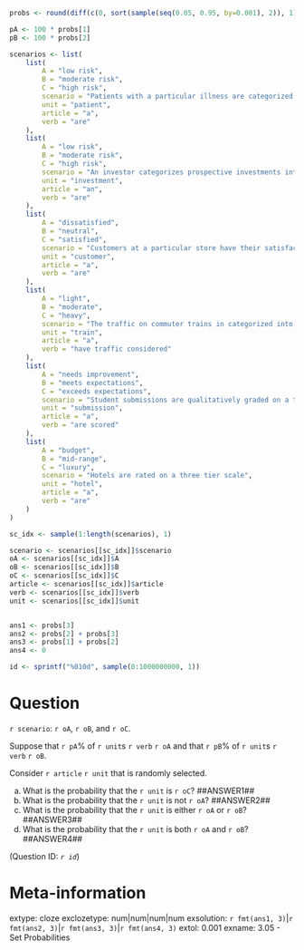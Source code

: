 ```r

probs <- round(diff(c(0, sort(sample(seq(0.05, 0.95, by=0.001), 2)), 1)), 3)

pA <- 100 * probs[1] 
pB <- 100 * probs[2]

scenarios <- list(
    list(
        A = "low risk", 
        B = "moderate risk", 
        C = "high risk", 
        scenario = "Patients with a particular illness are categorized into three levels of risk",
        unit = "patient",
        article = "a",
        verb = "are"
    ),
    list(
        A = "low risk",
        B = "moderate risk",
        C = "high risk",
        scenario = "An investor categorizes prospective investments into three levels of risk",
        unit = "investment",
        article = "an",
        verb = "are"
    ),
    list(
        A = "dissatisfied",
        B = "neutral",
        C = "satisfied",
        scenario = "Customers at a particular store have their satisfaction recorded across three categories",
        unit = "customer",
        article = "a",
        verb = "are"
    ),
    list(
        A = "light",
        B = "moderate",
        C = "heavy",
        scenario = "The traffic on commuter trains in categorized into one of three categories",
        unit = "train",
        article = "a",
        verb = "have traffic considered"
    ),
    list(
        A = "needs improvement",
        B = "meets expectations",
        C = "exceeds expectations",
        scenario = "Student submissions are qualitatively graded on a three-point scale",
        unit = "submission",
        article = "a",
        verb = "are scored"        
    ),
    list(
        A = "budget",
        B = "mid-range",
        C = "luxury",
        scenario = "Hotels are rated on a three tier scale",
        unit = "hotel",
        article = "a",
        verb = "are"        
    )
)

sc_idx <- sample(1:length(scenarios), 1) 

scenario <- scenarios[[sc_idx]]$scenario
oA <- scenarios[[sc_idx]]$A
oB <- scenarios[[sc_idx]]$B
oC <- scenarios[[sc_idx]]$C
article <- scenarios[[sc_idx]]$article
verb <- scenarios[[sc_idx]]$verb
unit <- scenarios[[sc_idx]]$unit


ans1 <- probs[3]
ans2 <- probs[2] + probs[3]
ans3 <- probs[1] + probs[2]
ans4 <- 0

id <- sprintf("%010d", sample(0:1000000000, 1))
```

Question
========
`r scenario`: `r oA`, `r oB`, and `r oC`. 

Suppose that `r pA`% of `r unit`s `r verb` `r oA` and that `r pB`% of `r unit`s `r verb` `r oB`. 

Consider `r article` `r unit` that is randomly selected. 

a. What is the probability that the `r unit` is `r oC`? ##ANSWER1##
b. What is the probability that the `r unit` is not `r oA`? ##ANSWER2##
c. What is the probability that the `r unit` is either `r oA` or `r oB`? ##ANSWER3##
d. What is the probability that the `r unit` is both `r oA` and `r oB`? ##ANSWER4##

(Question ID: *`r id`*)

Meta-information
================
extype: cloze
exclozetype: num|num|num|num
exsolution: `r fmt(ans1, 3)`|`r fmt(ans2, 3)`|`r fmt(ans3, 3)`|`r fmt(ans4, 3)`
extol: 0.001
exname: 3.05 - Set Probabilities